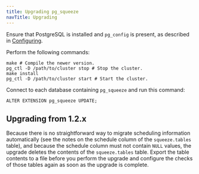 ```yaml
---
title: Upgrading pg_squeeze 
navTitle: Upgrading
---
```


Ensure that PostgreSQL is installed  and `pg_config` is present, as described in [Configuring](configuring).

Perform the following commands:

```shell
make # Compile the newer version.
pg_ctl -D /path/to/cluster stop # Stop the cluster.
make install
pg_ctl -D /path/to/cluster start # Start the cluster.
```

Connect to each database containing `pg_squeeze` and run this command:

```shell
ALTER EXTENSION pg_squeeze UPDATE;
```

## Upgrading from 1.2.x

Because there is no straightforward way to migrate scheduling information automatically (see the notes on the schedule column of the `squeeze.tables` table), and because the schedule column must not contain `NULL` values, the upgrade deletes the contents of the `squeeze.tables` table. Export the table contents to a file before you perform the upgrade and configure the checks of those tables again as soon as the upgrade is complete.

